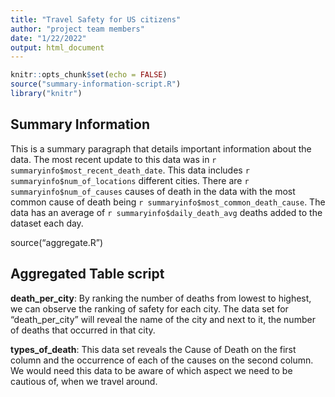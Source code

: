 ```yaml
---
title: "Travel Safety for US citizens"
author: "project team members"
date: "1/22/2022"
output: html_document
---
```


```r
knitr::opts_chunk$set(echo = FALSE)
source("summary-information-script.R")
library("knitr")
```
## Summary Information
This is a summary paragraph that details important information about the data. The most recent update to this data was in `r summaryinfo$most_recent_death_date`. This data includes `r summaryinfo$num_of_locations` different cities. There are `r summaryinfo$num_of_causes` causes of death in the data with the most common cause of death being `r summaryinfo$most_common_death_cause`. The data has an average of `r summaryinfo$daily_death_avg` deaths added to the dataset each day.


source("aggregate.R")

## Aggregated Table script
**death_per_city**: By ranking the number of deaths from lowest to highest, we can observe the ranking of safety for each city. The data set for “death_per_city” will reveal the name of the city and next to it, the number of deaths that occurred in that city.

**types_of_death**: This data set reveals the Cause of Death on the first column and the occurrence of each of the causes on the second column. We would need this data to be aware of which aspect we need to be cautious of, when we travel around.
